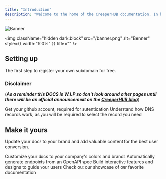 ```yaml
---
title: "Introduction"
description: "Welcome to the home of the CreeperHUB documentation. In here you will see how to create a domain using the new creepers.sbs service"
---
```


<img
  className="block dark:hidden"
  src="/banner.png"
  alt="Banner"
/>

<img
  className="hidden dark:block"
  src="/banner.png"
  alt="Benner"
  style={{ width:"100%" }}
  title=""
/>

## Setting up

The first step to register your own subdomain for free.

### Disclaimer 

(**_As a reminder this DOCS is W.I.P so don't look around other pages until there will be an official announcement on the [CreeperHUB blog](https://creeperhub.net/blog)_**)

<CardGroup cols={2}>
  <Card title="Get a github account" icon="user-check" href="https://github.com/creepersbs">
    Get your github account, required for autentication
  </Card>
  <Card title="Understand DNS records" icon="globe-pointer" href="https://www.cloudflare.com/learning/dns/dns-records/">
    Understand how DNS records work, as you will be required to select the record you need
  </Card>
</CardGroup>

## Make it yours

Update your docs to your brand and add valuable content for the best user conversion.

<CardGroup cols={2}>
  <Card title="Customize Style" icon="palette" href="https://mintlify.com/docs/settings/global">
    Customize your docs to your company's colors and brands
  </Card>
  <Card title="Reference APIs" icon="code" href="https://mintlify.com/docs/api-playground/openapi">
    Automatically generate endpoints from an OpenAPI spec
  </Card>
  <Card title="Add Components" icon="screwdriver-wrench" href="https://mintlify.com/docs/content/components/accordions">
    Build interactive features and designs to guide your users
  </Card>
  <Card title="Get Inspiration" icon="stars" href="https://mintlify.com/customers">
    Check out our showcase of our favorite documentation
  </Card>
</CardGroup>